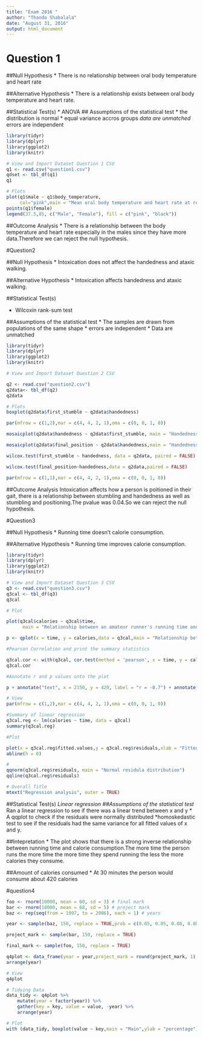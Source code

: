 ```yaml
---
title: "Exam 2016 "
author: "Thando Shabalala"
date: "August 31, 2016"
output: html_document
---
```

# Question 1

##Null Hypothesis
* There is no relationship between oral body temperature and heart rate

##Alternative Hypothesis
* There is a relationship exists between oral body temperature and heart rate.

##Statistical Test(s)
* ANOVA
## Assumptions of the statistical test
* the distribution is normal
* equal variance accros groups
*data are unmatched
*errors are independent

```r
library(tidyr)
library(dplyr)
library(ggplot2)
library(knitr)

# View and Import Dataset Question 1 CSV
q1 <- read.csv("question1.csv")
qdset <- tbl_df(q1)
q1

# Plots
plot(q1$male ~ q1$body_temperature,
     col="pink",main = "Mean oral body temperature and heart rate at rest in male and female students",ylab = " Heart Rate",xlab = "Oral Body Temperature")
points(q1$female)
legend(37.5,85, c("Male", "Female"), fill = c("pink", "black"))

```
##Outcome Analysis
* There is a relationship between the body temperature and heart rate especially in the males since they have more data.Therefore we can reject the null hypothesis.

#Question2

##Null Hypothesis
* Intoxication does not affect the handedness and ataxic walking.

##Alternative Hypothesis
* Intoxication affects handedness and ataxic walking.

##Statistical Test(s)

* Wilcoxin rank-sum test

##Assumptions of the statistical test
* The samples are drawn from populations of the same shape
* errors are independent
* Data are unmatched 

```r
library(tidyr)
library(dplyr)
library(ggplot2)
library(knitr)

# View and Import Dataset Question 2 CSV

q2 <- read.csv("question2.csv")
q2data<- tbl_df(q2)
q2data

# Plots
boxplot(q2data$first_stumble ~ q2data$handedness)

par(mfrow = c(1,2),mar = c(4, 4, 2, 1),oma = c(0, 0, 1, 0)) 

mosaicplot(q2data$handedness ~ q2data$first_stumble, main = "Handedness against position of first stumble", ylab = "First Stumble (1= rightwards, 2 = leftwards)", xlab = "Handedness (1 = right-handed, 2 = left-handed)")

mosaicplot(q2data$final_position ~ q2data$handedness,main = "Handedness against final position",ylab = "Final Stimble (1= rightwards, 2 = leftwards)",xlab = "Handedness (1 = right-handed, 2 = left-handed)")

wilcox.test(first_stumble ~ handedness, data = q2data, paired = FALSE)

wilcox.test(final_position~handedness,data = q2data,paired = FALSE)

par(mfrow = c(1,1),mar = c(4, 4, 2, 1),oma = c(0, 0, 1, 0))            
```
##Outcome Analysis
Intoxication affects how a person is poitioned in their gait, there is a relationship between stumbling and handedness as well as stumbling and positioning.The pvalue was 0.04.So we can reject the null hypothesis.



#Question3

##Null Hypothesis
* Running time doesn't calorie consumption.

##Alternative Hypothesis
* Running time improves calorie consumption.

```r
library(tidyr)
library(dplyr)
library(ggplot2)
library(knitr)

# View and Import Dataset Question 3 CSV
q3 <- read.csv("question3.csv")
q3cal <- tbl_df(q3)
q3cal

# Plot

plot(q3cal$calories ~ q3cal$time,
      main = "Relationship between an amateur runner's running time and calories consumed", ylab = "Calories Consumed (cal)", xlab = "Running Time (s)")

p <- qplot(x = time, y = calories,data = q3cal,main = "Relationship between an amateur runner's running time and calories consumed",ylab = "Calories Consumed (cal)",xlab = "Running Time (s)")

#Pearson Correlation and print the summary statistics

q3cal.cor <- with(q3cal, cor.test(method = 'pearson', x = time, y = calories))
q3cal.cor

#Annotate r and p values onto the plot

p + annotate("text", x = 2150, y = 420, label = "r = -0.7") + annotate("text", x = 2150, y = 410, label = "p = 0.002")

# View
par(mfrow = c(1,2),mar = c(4, 4, 2, 1),oma = c(0, 0, 1, 0))

#Summary of linear regression
q3cal.reg <- lm(calories ~ time, data = q3cal)
summary(q3cal.reg)

#Plot

plot(x = q3cal.reg$fitted.values,y = q3cal.reg$residuals,xlab = "Fitted Values",ylab = "Residuals",main = "Homoskedasticity of residuals")
abline(h = 0)

# 
qqnorm(q3cal.reg$residuals, main = "Normal residula distribution")
qqline(q3cal.reg$residuals)

# Overall Title
mtext("Regression analysis", outer = TRUE)
```
##Statistical Test(s)
 *Linear regression 
##Assumptions of the statistical test
* Ran a linear regression to see if there was a linear trend between x and y
* A qqplot to check if the residuals were normally distributed 
*homoskedastic test to see if the residuals had the same variance for all fitted values of x and y.

##Intepretation
* The plot shows that there is a strong inverse relationship between running time and calorie consumption.The more time the person runs the more time the more time they spend running the less the more calories they consume.

##Amount of calories consumed 
* At 30 minutes the person would consume about 420 calories

#question4
```r

foo <- rnorm(10000, mean = 60, sd = 3) # final mark
bar <- rnorm(10000, mean = 68, sd = 5) # project mark
baz <- rep(seq(from = 1997, to = 2006), each = 1) # years

year <- sample(baz, 150, replace = TRUE,prob = c(0.05, 0.05, 0.08, 0.08, 0.1, 0.13, 0.14, 0.13, 0.12, 0.12))

project_mark <- sample(bar, 150, replace = TRUE)

final_mark <- sample(foo, 150, replace = TRUE)

q4plot <- data_frame(year = year,project_mark = round(project_mark, 1),final_mark = round(final_mark, 1)) %>%
arrange(year)

# View
q4plot

# Tidying Data
data_tidy <- q4plot %>%
    mutate(year = factor(year)) %>%
    gather(key = key, value = value, -year) %>%
    arrange(year)

# Plot
with (data_tidy, boxplot(value ~ key,main = "Main",ylab = "percentage"))
```
